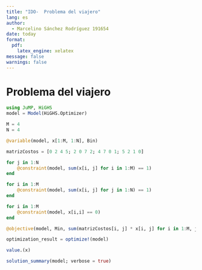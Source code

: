 ```yaml
---
title: "IDO-  Problema del viajero"
lang: es
author: 
  - Marcelino Sánchez Rodríguez 191654
date: today
format:
  pdf:
    latex_engine: xelatex
message: false
warnings: false
---
```


# Problema del viajero


```julia
using JuMP, HiGHS
model = Model(HiGHS.Optimizer)

M = 4
N = 4

@variable(model, x[1:M, 1:N], Bin)

matrizCostos = [0 2 4 5; 2 0 7 2; 4 7 0 1; 5 2 1 0]

for j in 1:N
    @constraint(model, sum(x[i, j] for i in 1:M) == 1)
end

for i in 1:M
    @constraint(model, sum(x[i, j] for j in 1:N) == 1)
end

for i in 1:M
    @constraint(model, x[i,i] == 0)
end

@objective(model, Min, sum(matrizCostos[i, j] * x[i, j] for i in 1:M, j in 1:N))

optimization_result = optimize!(model)
```

```julia
value.(x)
```

```julia

solution_summary(model; verbose = true)

```